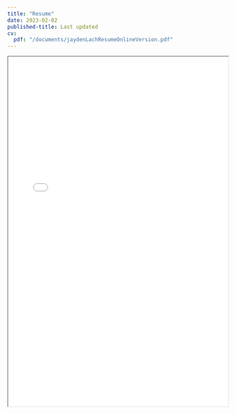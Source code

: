 ```yaml
---
title: "Resume"
date: 2023-02-02
published-title: Last updated
cv:
  pdf: "/documents/jaydenLachResumeOnlineVersion.pdf"
---
```


```{=html}
<div>
<iframe width="100%" height="800" src="/documents/jaydenLachResumeOnlineVersion.pdf#view=FitH"></iframe>
</div>
```